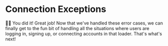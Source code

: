 # Connection Exceptions

👨‍💼 You did it! Great job! Now that we've handled these error cases, we can
finally get to the fun bit of handling all the situations where users are
logging in, signing up, or connecting accounts in that loader. That's what's
next!
